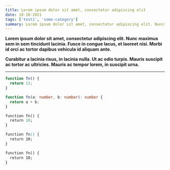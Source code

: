 ```yaml
---
title: Lorem ipsum dolor sit amet, consectetur adipiscing elit
date: 18-10-2021
tags: ['test1', 'some-category']
summary: Lorem ipsum dolor sit amet, consectetur adipiscing elit. Nuncsuscipit, justo at sollicitudin vulputate, lorem dolor fringilla arcu, eu interdum dui leo non lacus. Nunc sollicitudin dignissim dui ut tempor
---
```


**Lorem ipsum dolor sit amet, consectetur adipiscing elit. Nunc maximus sem in sem tincidunt lacinia. Fusce in congue lacus, et laoreet nisi. Morbi id orci ac tortor dapibus vehicula id aliquam ante.**

**Curabitur a lacinia risus, in lacinia nulla. Ut ac odio turpis. Mauris suscipit ac tortor ac ultricies. Mauris ac tempor lorem, in suscipit urna.**

---

```jsx
function fn() {
  return 13;
}
```

```ts
function fn(a: number, b: number): number {
  return a + b;
}
```

```graphql
function fn() {
  return 10;
}
```

```css
function fn() {
  return 10;
}
```

```html
function fn() {
  return 10;
}
```